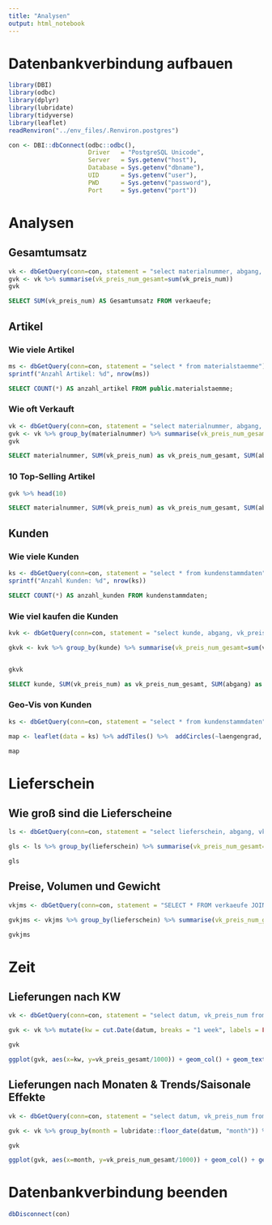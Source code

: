 ```yaml
---
title: "Analysen"
output: html_notebook
---
```


# Datenbankverbindung aufbauen

```r
library(DBI)
library(odbc)
library(dplyr)
library(lubridate)
library(tidyverse)
library(leaflet)
readRenviron("../env_files/.Renviron.postgres")
```

```r
con <- DBI::dbConnect(odbc::odbc(),
                      Driver   = "PostgreSQL Unicode",
                      Server   = Sys.getenv("host"),
                      Database = Sys.getenv("dbname"),
                      UID      = Sys.getenv("user"),
                      PWD      = Sys.getenv("password"),
                      Port     = Sys.getenv("port"))
```

# Analysen

## Gesamtumsatz

```r

vk <- dbGetQuery(conn=con, statement = "select materialnummer, abgang, vk_preis_num from verkaeufe")
gvk <- vk %>% summarise(vk_preis_num_gesamt=sum(vk_preis_num))
gvk

```

```sql

SELECT SUM(vk_preis_num) AS Gesamtumsatz FROM verkaeufe;

```

## Artikel

### Wie viele Artikel

```r
ms <- dbGetQuery(conn=con, statement = "select * from materialstaemme")
sprintf("Anzahl Artikel: %d", nrow(ms))
```
```sql
SELECT COUNT(*) AS anzahl_artikel FROM public.materialstaemme;
```

### Wie oft Verkauft

```r
vk <- dbGetQuery(conn=con, statement = "select materialnummer, abgang, vk_preis_num from verkaeufe")
gvk <- vk %>% group_by(materialnummer) %>% summarise(vk_preis_num_gesamt=sum(vk_preis_num), abgang_gesamt = sum(abgang), datensaetze= n()) %>% arrange(desc(vk_preis_num_gesamt), desc(abgang_gesamt), desc(datensaetze))
gvk
```


```sql
SELECT materialnummer, SUM(vk_preis_num) as vk_preis_num_gesamt, SUM(abgang) as abgang_gesamt, COUNT(materialnummer) as datensaetze FROM public.verkaeufe GROUP BY materialnummer ORDER BY vk_preis_num_gesamt desc, abgang_gesamt desc, datensaetze desc;
```

### 10 Top-Selling Artikel
```r
gvk %>% head(10)
```


```sql
SELECT materialnummer, SUM(vk_preis_num) as vk_preis_num_gesamt, SUM(abgang) as abgang_gesamt, COUNT(materialnummer) as datensaetze FROM public.verkaeufe GROUP BY materialnummer ORDER BY vk_preis_num_gesamt desc, abgang_gesamt desc, datensaetze desc LIMIT(10);
```

## Kunden

### Wie viele Kunden

```r
ks <- dbGetQuery(conn=con, statement = "select * from kundenstammdaten")
sprintf("Anzahl Kunden: %d", nrow(ks))
```

```sql
SELECT COUNT(*) AS anzahl_kunden FROM kundenstammdaten;
```

### Wie viel kaufen die Kunden

```r
kvk <- dbGetQuery(conn=con, statement = "select kunde, abgang, vk_preis_num from verkaeufe")

gkvk <- kvk %>% group_by(kunde) %>% summarise(vk_preis_num_gesamt=sum(vk_preis_num), abgang_gesamt = sum(abgang), datensaetze= n()) %>% arrange(desc(vk_preis_num_gesamt), desc(abgang_gesamt), desc(datensaetze))


gkvk
```

```sql
SELECT kunde, SUM(vk_preis_num) as vk_preis_num_gesamt, SUM(abgang) as abgang_gesamt, COUNT(materialnummer) as datensaetze FROM public.verkaeufe GROUP BY kunde ORDER BY vk_preis_num_gesamt desc, abgang_gesamt desc, datensaetze desc;
```

### Geo-Vis von Kunden

```r
ks <- dbGetQuery(conn=con, statement = "select * from kundenstammdaten")

map <- leaflet(data = ks) %>% addTiles() %>%  addCircles(~laengengrad, ~breitengrad,  radius = .5, opacity = .2, col = "blue")

map
```


# Lieferschein

## Wie groß sind die Lieferscheine

```r
ls <- dbGetQuery(conn=con, statement = "select lieferschein, abgang, vk_preis_num from verkaeufe")

gls <- ls %>% group_by(lieferschein) %>% summarise(vk_preis_num_gesamt=sum(vk_preis_num), abgang_gesamt = sum(abgang), datensaetze= n()) %>% arrange(desc(vk_preis_num_gesamt), desc(abgang_gesamt), desc(datensaetze))

gls
```

## Preise, Volumen und Gewicht

```r
vkjms <- dbGetQuery(conn=con, statement = "SELECT * FROM verkaeufe JOIN materialstaemme ON artikel = materialnummer")

gvkjms <- vkjms %>% group_by(lieferschein) %>% summarise(vk_preis_num_gesamt=sum(vk_preis_num), volumen_gesamt = sum(abgang*ve_pro_dm3), gewicht_gesamt=sum(abgang*ve_pro_kg), einzelteile_gesamt=sum(abgang*ve)) %>% arrange(desc(vk_preis_num_gesamt), desc(volumen_gesamt), desc(gewicht_gesamt), desc(einzelteile_gesamt))

gvkjms
```

# Zeit

## Lieferungen nach KW

```r

vk <- dbGetQuery(conn=con, statement = "select datum, vk_preis_num from verkaeufe")

gvk <- vk %>% mutate(kw = cut.Date(datum, breaks = "1 week", labels = FALSE)) %>% group_by(kw) %>% summarize(vk_preis_gesamt = sum(vk_preis_num))

gvk

ggplot(gvk, aes(x=kw, y=vk_preis_gesamt/1000)) + geom_col() + geom_text(aes(label = kw), vjust = -0.5, size=2)
```

## Lieferungen nach Monaten & Trends/Saisonale Effekte

```r
vk <- dbGetQuery(conn=con, statement = "select datum, vk_preis_num from verkaeufe")

gvk <- vk %>% group_by(month = lubridate::floor_date(datum, "month")) %>% summarize(vk_preis_num_gesamt=sum(vk_preis_num))

gvk

ggplot(gvk, aes(x=month, y=vk_preis_num_gesamt/1000)) + geom_col() + geom_text(aes(label = month), vjust = -0.5, size=2)
```

# Datenbankverbindung beenden
```r
dbDisconnect(con)
```